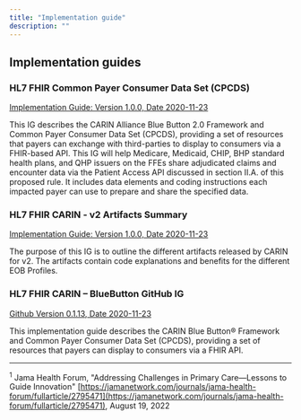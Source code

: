 ```yaml
---
title: "Implementation guide"
description: ""
---
```


## Implementation guides

### HL7 FHIR Common Payer Consumer Data Set (CPCDS)

[Implementation Guide: Version 1.0.0, Date 2020-11-23](http://hl7.org/fhir/us/carin-bb/)


This IG describes the CARIN Alliance Blue Button 2.0 Framework and Common Payer Consumer Data Set (CPCDS), providing a set of resources that payers can exchange with third-parties to display to consumers via a FHIR-based API. This IG will help Medicare, Medicaid, CHIP, BHP standard health plans, and QHP issuers on the FFEs share adjudicated claims and encounter data via the Patient Access API discussed in section II.A. of this proposed rule. It includes data elements and coding instructions each impacted payer can use to prepare and share the specified data.

### HL7 FHIR CARIN - v2 Artifacts Summary

[Implementation Guide: Version 1.0.0, Date 2020-11-23](https://build.fhir.org/ig/HL7/carin-bb/artifacts.html#4)

The purpose of this IG is to outline the different artifacts released by CARIN for v2. The artifacts contain code explanations and benefits for the different EOB Profiles.

### HL7 FHIR CARIN – BlueButton GitHub IG
 
[Github Version 0.1.13, Date 2020-11-23
](https://github.com/HL7/carin-bb/) 

This implementation guide describes the CARIN Blue Button® Framework and Common Payer Consumer Data Set (CPCDS), providing a set of resources that payers can display to consumers via a FHIR API.

---

 <a id="footnote-1"></a><sup>1</sup> Jama Health Forum, "Addressing Challenges in Primary Care—Lessons to Guide Innovation" [https://jamanetwork.com/journals/jama-health-forum/fullarticle/2795471](https://jamanetwork.com/journals/jama-health-forum/fullarticle/2795471), August 19, 2022
